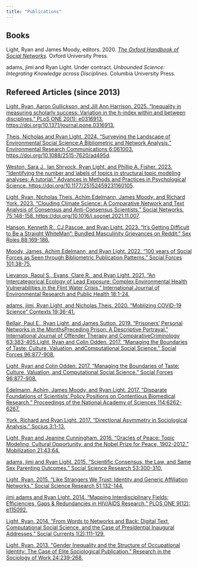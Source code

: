 ```yaml
---
title: "Publications"
---
```


## Books

Light, Ryan and James Moody, editors. 2020. [*The Oxford Handbook of Social Networks*](https://academic.oup.com/edited-volume/34294)*.* Oxford University Press.

adams, jimi and Ryan Light. Under contract. *Unbounded Science: Integrating Knowledge across Disciplines*. Columbia University Press.

## Refereed Articles (since 2013)

[Light, Ryan, Aaron Gullickson, and Jill Ann Harrison. 2025. “Inequality in measuring scholarly success: Variation in the h-index within and between disciplines." PLoS ONE 20(1): e0316913. https://doi.org/10.1371/journal.pone.0316913.](https://journals.plos.org/plosone/article?id=10.1371/journal.pone.0316913)

[Theis, Nicholas and Ryan Light. 2024. “Surveying the Landscape of Environmental Social Science:A Bibliometric and Network Analysis." Environmental Research Communications 6:061003. https://doi.org/10.1088/2515-7620/ad495d](https://iopscience.iop.org/article/10.1088/2515-7620/ad495d/meta).

[Weston, Sara J., Ian Shryock, Ryan Light, and Phillip A. Fisher. 2023. "Identifying the number and labels of topics in structural topic modeling analyses: A tutorial." Advances in Methods and Practices in Psychological Science. https://doi.org/10.1177/25152459231160105](https://journals.sagepub.com/doi/full/10.1177/25152459231160105).

[Light, Ryan, Nicholas Theis, Achim Edelmann, James Moody, and Richard York. 2023. “Clouding Climate Science: A Comparative Network and Text Analysis of Consensus and Anti-Consensus Scientists.” Social Networks. 75:148-158. https://doi.org/10.1016/j.socnet.2021.11.007](publications/light_et_al_2022_preprint.pdf).

[Hanson, Kenneth R., CJ Pascoe, and Ryan Light. 2023. "It's Getting Difficult to Be a Straight WhiteMan": Bundled Masculinity Grievances on Reddit." Sex Roles 88:169-186.](publications/hanson_pascoe_light_2023.pdf)

[Moody, James, Achim Edelmann, and Ryan Light. 2022. "100 years of Social Forces as Seen through Bibliometric Publication Patterns." Social Forces 101:38-75.](publications/moody_edelmann_light_2022.pdf)

[Lievanos, Raoul S., Evans, Clare R., and Ryan Light. 2021. "An Intercategorical Ecology of Lead Exposure: Complex Environmental Health Vulnerabilities in the Flint Water Crisis." International Journal of Environmental Research and Public Health 18:1-24.](publications/lievanos_et_al_2021.pdf)

[adams, jimi, Ryan Light, and Nicholas Theis. 2020. "Moblizing COVID-19 Science" Contexts 19:36-41.](publications/adams_et_al_2020.pdf%22)

[Bellair, Paul E., Ryan Light, and James Sutton. 2019. "Prisoners' Personal Networks in the MonthsPreceding Prison: A Descriptive Portrayal." International Journal of Offender Therapy and ComparativeCriminology 63:383-405.](publications/bellair_light_sutton_2019.pdf%22)[Light, Ryan and Colin Odden. 2017. "Managing the Boundaries of Taste: Culture, Valuation, andComputational Social Science." Social Forces 96:877-908.](publications/light_odden_2017_post_print.pdf)

[Light, Ryan and Colin Odden. 2017. “Managing the Boundaries of Taste: Culture, Valuation, and Computational Social Science." Social Forces 96:877-908.](publications/light_odden_2017_post_print.pdf)

[Edelmann, Achim, James Moody, and Ryan Light. 2017. "Disparate Foundations of Scientists' Policy Positions on Contentious Biomedical Research." Proceedings of the National Academy of Sciences 114:6262-6267.](publications/edelmann_et_al.pdf)

[York, Richard and Ryan Light. 2017. "Directional Asymmetry in Sociological Analysis." Socius 3:1-13.](publications/york_light_2017.pdf)

[Light, Ryan and Jeanine Cunningham. 2016. "Oracles of Peace: Topic Modeling, Cultural Opportunity, and the Nobel Prize for Peace, 1902-2012." Mobilization 21:43:64.](publications/light_cunningham_2017_preprint.pdf)

[adams, jimi and Ryan Light. 2015. "Scientific Consensus, the Law, and Same Sex Parenting Outcomes." Social Science Research 53:300-310.](publications/adams_light_2015.pdf)

[Light, Ryan. 2015. "Like Strangers We Trust: Identity and Generic Affiliation Networks." Social Science Research 51:132-144.](publications/light_2015.pdf%22)

[jimi adams and Ryan Light. 2014. "Mapping Interdisciplinary Fields: Efficiencies, Gaps & Redundancies in HIV/AIDS Research." PLOS ONE 9(12): e115092.](publications/adams_light_2014.pdf)

[Light, Ryan. 2014. "From Words to Networks and Back: Digital Text, Computational Social Science, and the Case of Presidential Inaugural Addresses." Social Currents 1(2):111-129.](publications/light_2014_postprint.pdf)

[Light, Ryan. 2013. "Gender Inequality and the Structure of Occupational Identity: The Case of Elite Sociological Publication." Research in the Sociology of Work 24:239-268.](publications/light_2013_preprint.pdf)
